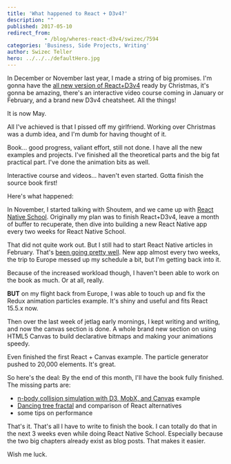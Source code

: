 ```yaml
---
title: 'What happened to React + D3v4?'
description: ""
published: 2017-05-10
redirect_from: 
            - /blog/wheres-react-d3v4/swizec/7594
categories: 'Business, Side Projects, Writing'
author: Swizec Teller
hero: ../../../defaultHero.jpg
---
```

In December or November last year, I made a string of big promises. I'm gonna have the [all new version of React+D3v4](https://gum.co/mTWg) ready by Christmas, it's gonna be amazing, there's an interactive video course coming in January or February, and a brand new D3v4 cheatsheet. All the things!



It is now May.



All I've achieved is that I pissed off my girlfriend. Working over Christmas was a dumb idea, and I'm dumb for having thought of it.



Book… good progress, valiant effort, still not done. I have all the new examples and projects. I've finished all the theoretical parts and the big fat practical part. I've done the animation bits as well.



Interactive course and videos… haven't even started. Gotta finish the source book first!



Here's what happened:



In November, I started talking with Shoutem, and we came up with [React Native School](http://reactnative.school). Originally my plan was to finish React+D3v4, leave a month of buffer to recuperate, then dive into building a new React Native app every two weeks for React Native School.



That did not quite work out. But I still had to start React Native articles in February. That's [been going pretty well](http://reactnative.school). New app almost every two weeks, the trip to Europe messed up my schedule a bit, but I'm getting back into it.



Because of the increased workload though, I haven't been able to work on the book as much. Or at all, really.



**BUT** on my flight back from Europe, I was able to touch up and fix the Redux animation particles example. It's shiny and useful and fits React 15.5.x now.



Then over the last week of jetlag early mornings, I kept writing and writing, and now the canvas section is done. A whole brand new section on using HTML5 Canvas to build declarative bitmaps and making your animations speedy.



Even finished the first React + Canvas example. The particle generator pushed to 20,000 elements. It's great.



So here's the deal: By the end of this month, I'll have the book fully finished. The missing parts are:



- [n-body collision simulation with D3, MobX, and Canvas](https://swizec.com/blog/n-body-collision-simulation-react-d3-mobx/swizec/7497) example
- [Dancing tree fractal](https://swizec.com/blog/dancing-tree-fractal-react/swizec/7288) and comparison of React alternatives
- some tips on performance



That's it. That's all I have to write to finish the book. I can totally do that in the next 3 weeks even while doing React Native School. Especially because the two big chapters already exist as blog posts. That makes it easier.



Wish me luck.